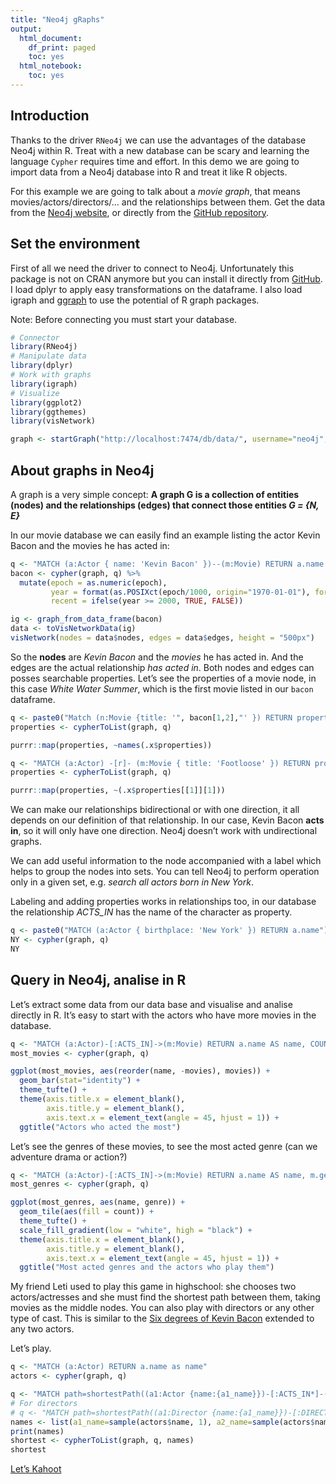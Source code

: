 ```yaml
---
title: "Neo4j gRaphs"
output:
  html_document:
    df_print: paged
    toc: yes
  html_notebook:
    toc: yes
---
```


## Introduction

Thanks to the driver `RNeo4j` we can use the advantages of the database Neo4j within R. Treat with a new database can be scary and learning the language `Cypher` requires time and effort. In this demo we are going to import data from a Neo4j database into R and treat it like R objects.

For this example we are going to talk about a *movie graph*, that means movies/actors/directors/... and the relationships between them. Get the data from the [Neo4j website](https://neo4j.com/developer/example-data/), or directly from the [GitHub repository](https://github.com/neo4j-examples/cineasts-spring-data-neo4j-3).

## Set the environment

First of all we need the driver to connect to Neo4j. Unfortunately this package is not on CRAN anymore but you can install it directly from [GitHub](https://github.com/nicolewhite/RNeo4j).
I load dplyr to apply easy transformations on the dataframe.
I also load igraph and [ggraph](https://cran.r-project.org/web/packages/ggraph/) to use the potential of R graph packages.

Note: Before connecting you must start your database.

```r
# Connector
library(RNeo4j)
# Manipulate data
library(dplyr)
# Work with graphs
library(igraph)
# Visualize
library(ggplot2)
library(ggthemes)
library(visNetwork)

graph <- startGraph("http://localhost:7474/db/data/", username="neo4j", password="root")
```

## About graphs in Neo4j

A graph is a very simple concept: **A graph G is a collection of entities (nodes) and the relationships (edges) that connect those entities _G = {N, E}_**

In our movie database we can easily find an example listing the actor Kevin Bacon and the movies he has acted in:

```r
q <- "MATCH (a:Actor { name: 'Kevin Bacon' })--(m:Movie) RETURN a.name AS from, m.title AS to, m.releaseDate AS epoch"
bacon <- cypher(graph, q) %>%
  mutate(epoch = as.numeric(epoch),
         year = format(as.POSIXct(epoch/1000, origin="1970-01-01"), format="%Y"),
         recent = ifelse(year >= 2000, TRUE, FALSE)) 

ig <- graph_from_data_frame(bacon)
data <- toVisNetworkData(ig)
visNetwork(nodes = data$nodes, edges = data$edges, height = "500px")
```

So the **nodes** are *Kevin Bacon* and the *movies* he has acted in. And the edges are the actual relationship *has acted in*. Both nodes and edges can posses searchable properties. Let's see the properties of a movie node, in this case _White Water Summer_, which is the first movie listed in our `bacon` dataframe.

```r
q <- paste0("Match (n:Movie {title: '", bacon[1,2],"' }) RETURN properties(n) AS properties")
properties <- cypherToList(graph, q)

purrr::map(properties, ~names(.x$properties))

q <- "MATCH (a:Actor) -[r]- (m:Movie { title: 'Footloose' }) RETURN properties(r) AS properties"
properties <- cypherToList(graph, q)

purrr::map(properties, ~(.x$properties[[1]][1]))
```

We can make our relationships bidirectional or with one direction, it all depends on our definition of that relationship. In our case, Kevin Bacon **acts in**, so it will only have one direction. Neo4j doesn't work with undirectional graphs.

We can add useful information to the node accompanied with a label which helps to group the nodes into sets. You can tell Neo4j to perform operation only in a given set, e.g. _search all actors born in New York_. 

Labeling and adding properties works in relationships too, in our database the relationship *ACTS_IN* has the name of the character as property.

```r
q <- paste0("MATCH (a:Actor { birthplace: 'New York' }) RETURN a.name")
NY <- cypher(graph, q)
NY
```

## Query in Neo4j, analise in R

Let's extract some data from our data base and visualise and analise directly in R. It's easy to start with the actors who have more movies in the database.

```r
q <- "MATCH (a:Actor)-[:ACTS_IN]->(m:Movie) RETURN a.name AS name, COUNT(m) AS movies ORDER BY movies DESC LIMIT 20"
most_movies <- cypher(graph, q)

ggplot(most_movies, aes(reorder(name, -movies), movies)) + 
  geom_bar(stat="identity") +
  theme_tufte() + 
  theme(axis.title.x = element_blank(),
        axis.title.y = element_blank(),
        axis.text.x = element_text(angle = 45, hjust = 1)) +
  ggtitle("Actors who acted the most")
```

Let's see the genres of these movies, to see the most acted genre (can we adventure drama or action?)

```r
q <- "MATCH (a:Actor)-[:ACTS_IN]->(m:Movie) RETURN a.name AS name, m.genre AS genre, COUNT(m) AS count ORDER BY count DESC LIMIT 20"
most_genres <- cypher(graph, q)

ggplot(most_genres, aes(name, genre)) +
  geom_tile(aes(fill = count)) + 
  theme_tufte() + 
  scale_fill_gradient(low = "white", high = "black") + 
  theme(axis.title.x = element_blank(),
        axis.title.y = element_blank(),
        axis.text.x = element_text(angle = 45, hjust = 1)) + 
  ggtitle("Most acted genres and the actors who play them")
```

My friend Leti used to play this game in highschool: she chooses two actors/actresses and she must find the shortest path between them, taking movies as the middle nodes. You can also play with directors or any other type of cast. This is similar to the [Six degrees of Kevin Bacon](https://en.wikipedia.org/wiki/Six_Degrees_of_Kevin_Bacon) extended to any two actors.

Let's play.
```r
q <- "MATCH (a:Actor) RETURN a.name as name"
actors <- cypher(graph, q)

q <- "MATCH path=shortestPath((a1:Actor {name:{a1_name}})-[:ACTS_IN*]-(a2:Actor {name:{a2_name}})) RETURN NODES(path)"
# For directors
# q <- "MATCH path=shortestPath((a1:Director {name:{a1_name}})-[:DIRECTED*]-(a2:Director {name:{a2_name}})) RETURN NODES(path)"
names <- list(a1_name=sample(actors$name, 1), a2_name=sample(actors$name, 1))
print(names)
shortest <- cypherToList(graph, q, names)
shortest

```

[Let's Kahoot](https://play.kahoot.it/#/k/cc1a145d-977c-4654-9e73-339018c13870)